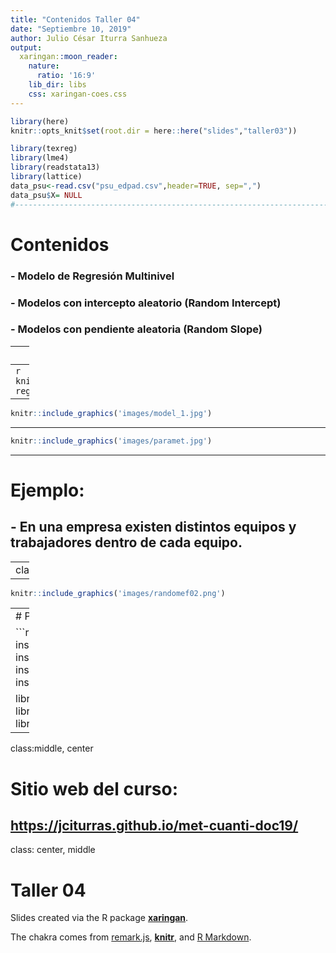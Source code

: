 ```yaml
---
title: "Contenidos Taller 04"
date: "Septiembre 10, 2019"
author: Julio César Iturra Sanhueza
output:
  xaringan::moon_reader:
    nature:
      ratio: '16:9'
    lib_dir: libs
    css: xaringan-coes.css
---
```

```r
library(here)
knitr::opts_knit$set(root.dir = here::here("slides","taller03"))
```

```r
library(texreg)
library(lme4) 
library(readstata13) 
library(lattice)
data_psu<-read.csv("psu_edpad.csv",header=TRUE, sep=",")
data_psu$X= NULL
#------------------------------------------------------------------------------#

```


# Contenidos 

### - Modelo de Regresión Multinivel 
### - Modelos con intercepto aleatorio (Random Intercept)
### - Modelos con pendiente aleatoria (Random Slope)


---
class: center, middle

# Regresión lineal multinivel


 ## $$Y_{ti}= \gamma_{00}+\gamma_{10}X_{ij}+u_{0j} + r_{ij}$$



---
```r
knitr::include_graphics('images/fitted-regress1.png')
```

---

```r
knitr::include_graphics('images/model_1.jpg')
```

---

```r
knitr::include_graphics('images/paramet.jpg') 
```

---

# Ejemplo:

## - En una empresa existen distintos equipos y trabajadores dentro de cada equipo.


---
class:middle
```r
knitr::include_graphics('images/randomef01.png') 
```


---
 
```r
knitr::include_graphics('images/randomef02.png')
```

---
# Paquetes

```r
# Para instalar las librerías:
install.packages("dplyr")
install.packages("texreg")
install.packages("readstata13")
install.packages("lme4")

library(texreg)
library(lme4) 
library(readstata13) 
library(lattice)
```



---

class:middle, center

# Sitio web del curso:

[**https://jciturras.github.io/met-cuanti-doc19/**](https://jciturras.github.io/met-cuanti-doc19/)
---
class: center, middle

# Taller 04

Slides created via the R package [**xaringan**](https://github.com/yihui/xaringan).

The chakra comes from [remark.js](https://remarkjs.com), [**knitr**](http://yihui.name/knitr), and [R Markdown](https://rmarkdown.rstudio.com).



